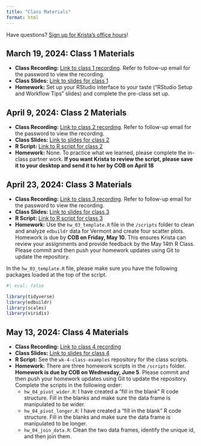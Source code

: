 ```yaml
---
title: "Class Materials"
format: html
---
```


Have questions? [Sign up for Krista's office hours](https://calendar.app.google/aYywwCLgS8XwKK7H9)!

## March 19, 2024: Class 1 Materials

-   **Class Recording:** [Link to class 1 recording](https://vimeo.com/925123310). Refer to follow-up email for the password to view the recording.
-   **Class Slides:** [Link to slides for class 1](https://bellwetherorg.github.io/quant_plc_rclass/slides/class_1/class_1.html)
-   **Homework:** Set up your RStudio interface to your taste ("RStudio Setup and Workflow Tips" slides) and complete the pre-class set up.

## April 9, 2024: Class 2 Materials

-   **Class Recording:** [Link to class 2 recording](https://vimeo.com/932587660?share=copy). Refer to follow-up email for the password to view the recording.
-   **Class Slides:** [Link to slides for class 2](https://bellwetherorg.github.io/quant_plc_rclass/slides/class_2/class_2.html)
-   **R Script:** [Link to R script for class 2](https://gist.github.com/kkaput23/bbe57b6121901b98644639d8f1528e3d)
-   **Homework:** None. To practice what we learned, please complete the in-class partner work. **If you want Krista to review the script, please save it to your desktop and send it to her by COB on April 18**

## April 23, 2024: Class 3 Materials

-   **Class Recording:** [Link to class 3 recording](https://vimeo.com/938285934?share=copy). Refer to follow-up email for the password to view the recording.
-   **Class Slides:** [Link to slides for class 3](https://bellwetherorg.github.io/quant_plc_rclass/slides/class_3/class_3.html)
-   **R Script:** [Link to R script for class 3](https://gist.github.com/kkaput23/9ada2aa32f017eba94ccaa02c0207717)
-   **Homework:** Use the `hw_03_template.R` file in the `/scripts` folder to clean and analyze `edbuildr` data for Vermont and create four scatter plots. Homework is due by **COB on Friday, May 10.** This ensures Krista can review your assignments and provide feedback by the May 14th R Class. Please commit and then push your homework updates using Git to update the repository.

In the `hw_03_template.R` file, please make sure you have the following packages loaded at the top of the script.

```r
#| eval: false

library(tidyverse)
library(edbuildr)
library(scales)
library(viridis)
```

## May 13, 2024: Class 4 Materials

-   **Class Recording:** [Link to class 4 recording](https://vimeo.com/946282723?share=copy)
-   **Class Slides:** [Link to slides for class 4](https://bellwetherorg.github.io/quant_plc_rclass/slides/class_4/class_4.html)
-   **R Script:** See the `wk-4-class-examples` repository for the class scripts.
-   **Homework:** There are three homework scripts in the `/scripts` folder. **Homework is due by COB on Wednesday, June 5**. Please commit and then push your homework updates using Git to update the repository. Complete the scripts in the following order:
    -   `hw_04_pivot_wider.R`: I have created a "fill in the blank" R code structure. Fill in the blanks and make sure the data frame is manipulated to be wider.
    -   `hw_04_pivot_longer.R`: I have created a "fill in the blank" R code structure. Fill in the blanks and make sure the data frame is manipulated to be longer.
    -   `hw_04_join_data.R`: Clean the two data frames, identify the unique id, and then join them.
